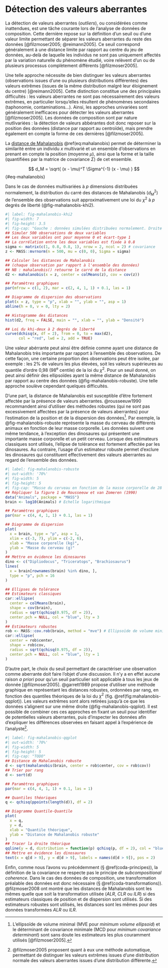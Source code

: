 # Détection des valeurs aberrantes {#coda-outliers}

La détection de valeurs aberrantes (*outliers*), ou considérées comme inattendues, est une tâche courante lors de l'analyse de données de composition. Cette dernière repose sur la définition d'un seuil ou d'une valeur limite permettant de séparer les valeurs aberrantes du reste des données [@filzmoser2005; @reimann2005]. Ce seuil correspond généralement à une distance limite par rapport au centre du jeu de données, au-delà de laquelle les individus ne sont pas uniquement affectés par la variation naturelle du phénomène étudié, voire relèvent d'un ou de plusieurs processus complètement différents [@filzmoser2005].

Une telle approche nécessite de bien distinguer les valeurs aberrantes (observations issues d'une ou plusieurs distributions différentes) des valeurs extrêmes (issues de la même distribution malgré leur éloignement du centre) [@reimann2005]. Cette distinction constitue une des principales difficultés : les valeurs aberrantes ne sont pas nécessairement des valeurs extrêmes, en particulier lorsqu'elles résultent de phénomènes secondaires (taphonomie, contaminations...). Ainsi, les approches univariées sont généralement inefficaces pour détecter les valeurs aberrantes [@filzmoser2005]. Les données de composition sont par nature mutlivariées : la détection de valeurs abbérantes doit donc reposer sur la position des données (distance par rapport au centroïde), mais prendre également en compte la forme de ces dernières [@filzmoser2005].

La [distance de Mahalanobis](https://fr.wikipedia.org/wiki/Distance_de_Mahalanobis) \@ref(eq:mahalanobis) permet de déterminer la similarité entre un individu $x$ multivarié et un ensemble d'observations en prenant en compte la position (moyenne $\mu$), ainsi que la forme et la taille (quantifiées par la matrice de covariance $\Sigma$) de cet ensemble.

$$
  d_M = \sqrt{ (x - \mu)^T \Sigma^{-1} (x - \mu) }
$$ {#eq-mahalanobis}

Dans le cas de données multivariées à $p$ dimensions distribuées normalement, la distribution du carré des distances de Mahalanobis ($d_M^2$) de l'ensemble des observations suit approximativement une loi du $\chi^2$ à $p$ degrés de liberté (@fig-mahalanobis-khi2).

```r
#| label: fig-mahalanobis-khi2
#| fig-width: 7
#| fig-height: 3.5
#| fig-cap: "Gauche : données simulées distribuées normalement. Droite : histogramme des distances de Mahalanobis et densité de probabilité de la loi du $\\chi^2$ à 2 degrés de liberté (en rouge)."
## Simuler 500 observations de deux variables 
## Les deux variables ont pour moyenne 0 et écart-type 1
## La corrélation entre les deux variables est fixée à 0.8
sigma <- matrix(c(1, 0.8, 0.8, 1), nrow = 2, ncol = 2) # covariance
z <- MASS::mvrnorm(n = 500, mu = c(0, 0), Sigma = sigma)

## Calculer les distances de Mahalanobis
## (chaque observation par rapport à l'ensemble des données)
## NB : mahalanobis() retourne le carré de la distance
d2 <- mahalanobis(x = z, center = colMeans(z), cov = cov(z))

## Paramètres graphiques
par(mfrow = c(1, 2), mar = c(2, 4, 1, 1) + 0.1, las = 1)

## Diagramme de dispersion des observations
plot(x = z, type = "p", xlab = "", ylab = "", asp = 1)
abline(h = 0, v = 0, lty = 2)

## Histogramme des distances
hist(d2, freq = FALSE, main = "", xlab = "", ylab = "Densité")

## Loi du khi-deux à 2 degrés de liberté
curve(dchisq(x, df = 2), from = 0, to = max(d2),
      col = "red", lwd = 2, add = TRUE)
```

Une valeur abérrante peut ainsi être définie comme ayant une distance de Mahalanobis très importante par rapport à l'ensemble des observations. De cette façon, une certaine proportion des observations peut être isolée, par exemple : les 2% de valeurs les plus élevées, soit les valeurs supérieures au quantile d'ordre 0,98 (98^e^ centile) de la loi du $\chi^2$. Pour un seuil donné, on peut ainsi définir des ellipsoïdes ayant la même distance de Mahalanobis par rapport au centre des données (@fig-mahalanobis-robuste). Une telle approche soulève cependant quelques difficultés.

D'une part, la distance de Mahalanobis est susceptible d'être fortement affectée par la présence de valeurs aberrantes. @rousseeuw1990 recommandent ainsi d'utiliser des méthodes robustes (qui ne sont pas excessivement affectées par la présence de valeurs aberrantes) pour l'estimation de la position et de la dispersion des données^[L'ellipsoïde de volume minimal (MVE pour *minimum volume ellipsoid*) et le déterminant de covariance minimale (MCD pour *minimum covariance determinant*) sont sans doute les estimateurs les plus couramment utilisés [@filzmoser2005].]. Par exemple, la @fig-mahalanobis-robuste représente la masse du cerveau de différents animaux en fonction de leur masse corporelle. Les données suivent une même tendance, à l'exception des dinosaures qui présentent une importante masse corporelle et un petit cerveau. Lorsque des estimateurs classiques sont utilisés, l'ellipse de tolérance est fortement affectée par les dinosaures. Au contraire, l'usage d'un estimateur robuste permet d'exclure les dinosaures qui constituent effectivement des valeurs aberrantes au regard de l'ensemble des données.

```r
#| label: fig-mahalanobis-robuste
#| out-width: '70%'
#| fig-width: 5
#| fig-height: 5
#| fig-cap: "Masse du cerveau en fonction de la masse corporelle de 28 espèces animales (échelle logarithmique, base 10). Les symboles pleins correspondent aux dinosaures. Ellipses de tolérance (seuil fixé à $\\chi^2_{2;0.975}$) calculées à partir de la moyenne et de la covariance classiques (tirets) et à l'aide d'estimateurs robustes (ellipsoïde de volume minimal ; trait plein)."
## Répliquer la figure 1 de Rousseeuw et van Zomeren (1990)
data("Animals", package = "MASS")
brain <- log10(Animals) # Echelle logarithmique

## Paramètres graphiques
par(mar = c(4, 4, 1, 1) + 0.1, las = 1)

## Diagramme de dispersion
plot(
  x = brain, type = "p", asp = 1,
  xlim = c(-3, 7), ylim = c(-2, 6),
  xlab = "Masse corporelle (kg)",
  ylab = "Masse du cerveau (g)"
)
## Mettre en évidence les dinosaures
dino <- c("Dipliodocus", "Triceratops", "Brachiosaurus")
lines(
  x = brain[rownames(brain) %in% dino, ],
  type = "p", pch = 16
)

## Ellipses de tolérance
## Estimateurs classiques
car::ellipse(
  center = colMeans(brain),
  shape = cov(brain),
  radius = sqrt(qchisq(0.975, df = 2)),
  center.pch = NULL, col = "blue", lty = 3
)
## Estimateurs robustes
rob <- MASS::cov.rob(brain, method = "mve") # Ellipsoïde de volume minimal
car::ellipse(
  center = rob$center,
  shape = rob$cov,
  radius = sqrt(qchisq(0.975, df = 2)),
  center.pch = NULL, col = "blue", lty = 1
)
```

D'autre part, le choix du seuil permettant de caractériser une observation comme aberrante doit faire l'objet d'une discussion. Il n'y a en effet aucune raison *a priori* pour qu'un seuil particulier soit applicable à tous les jeux de donnée [@filzmoser2005]. @garrett1989 propose d'utiliser une méthode graphique en représentant les distances robustes, ordonnées par rang, en fonction des quantiles théoriques de la loi du $\chi^2$ (fig. \@ref(fig:mahalanobis-qqplot)). Les valeurs extrêmes sont alors retirées jusqu'à ce que les données s'alignent sur une même droite (@fig-mahalanobis-qqplot). Il est possible de combiner ces ces approches en fixant un seuil pour identifier de potentielles valeurs aberrantes, puis d'inspecter les données afin d'expliquer les différences observées en faisant appel à l'expérience de l'analyste^[@filzmoser2005 proposent quant à eux une méthode automatique, permettant de distinguer les valeurs extrêmes issues d'une distribution normale des valeurs aberrantes issues d'une distribution différente.].

```r
#| label: fig-mahalanobis-qqplot
#| out-width: '70%'
#| fig-width: 5
#| fig-height: 5
#| fig-cap: "TODO"
## Distance de Mahalanobis robuste
d <- sqrt(mahalanobis(brain, center = rob$center, cov = rob$cov))
## Trier par rang
d <- sort(d)

## Paramètres graphiques
par(mar = c(4, 4, 1, 1) + 0.1, las = 1)

## Quantiles théoriques
q <- qchisq(ppoints(length(d)), df = 2)

## Diagramme Quantile-Quantile
plot(
  x = q, 
  y = d, 
  xlab = "Quantile théorique",
  ylab = "Distance de Mahalanobis robuste"
)
## Tracer la droite théorique
qqline(y = d, distribution = function(p) qchisq(p, df = 2), col = "blue")
## Mettre en évidence les dinosaures
text(x = q[d > 9], y = d[d > 9], labels = names(d[d > 9]), pos = 2)
```

Enfin, comme nous l'avons vu précédemment (§ \@ref(coda-principes)), la définition de la covariance ne respecte pas le principe de *subcompositional coherence*. Dans le cas des données de composition, une transformation préalable des données est donc nécessaire (§ \@ref(coda-transformations)). @filzmoser2008 ont montré que les distances de Mahalanobis sont les mêmes quelle que soit la transformation utilisée ($ALR$, $CLR$ ou $ILR$) si des estimateurs classiques de position et de dispersion sont utilisés. Si des estimateurs robustes sont utilisés, les distances sont les mêmes pour des données transformées $ALR$ ou $ILR$.

